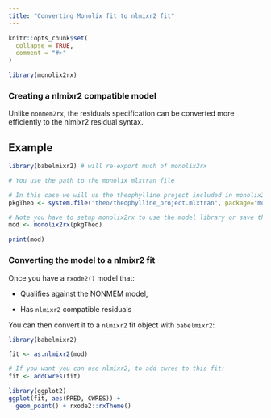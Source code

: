 ```yaml
---
title: "Converting Monolix fit to nlmixr2 fit"
---
```


```r
knitr::opts_chunk$set(
  collapse = TRUE,
  comment = "#>"
)
```

```r
library(monolix2rx)
```
### Creating a nlmixr2 compatible model

Unlike `nonmem2rx`, the residuals specification can be converted more
efficiently to the nlmixr2 residual syntax.

## Example

```r
library(babelmixr2) # will re-export much of monolix2rx

# You use the path to the monolix mlxtran file

# In this case we will us the theophylline project included in monolix2rx
pkgTheo <- system.file("theo/theophylline_project.mlxtran", package="monolix2rx")

# Note you have to setup monolix2rx to use the model library or save the model as a separate file
mod <- monolix2rx(pkgTheo)

print(mod)
```

### Converting the model to a nlmixr2 fit

Once you have a `rxode2()` model that:

- Qualifies against the NONMEM model,

- Has `nlmixr2` compatible residuals

You can then convert it to a `nlmixr2` fit object with `babelmixr2`:

```r
library(babelmixr2)

fit <- as.nlmixr2(mod)

# If you want you can use nlmixr2, to add cwres to this fit:
fit <- addCwres(fit)

library(ggplot2)
ggplot(fit, aes(PRED, CWRES)) +
  geom_point() + rxode2::rxTheme()
```
